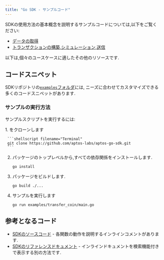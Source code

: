 ```yaml
---
title: "Go SDK - サンプルコード"
---
```



SDKの使用方法の基本概念を説明するサンプルコードについては,以下をご覧ください:

- [データの取得](/ja/build/sdks/go-sdk/fetch-data-via-sdk)
- [トランザクションの構築,シミュレーション,送信](/ja/build/sdks/go-sdk/building-transactions)

以下は,個々のユースケースに適したその他のリソースです.

## コードスニペット

SDKリポジトリの[`examples`フォルダ](https://github.com/aptos-labs/aptos-go-sdk/tree/main/examples)には,
ニーズに合わせてカスタマイズできる多くのコードスニペットがあります.

### サンプルの実行方法

サンプルスクリプトを実行するには:

<Steps>
  1. をクローンします

     ```shellscript filename="Terminal"
     git clone https://github.com/aptos-labs/aptos-go-sdk.git
     ```

  2. パッケージのトップレベルから,すべての依存関係をインストールします.

     ```shellscript filename="Terminal"
     go install
     ```

  3. パッケージをビルドします.

     ```shellscript filename="Terminal"
     go build ./...
     ```

  4. サンプルを実行します

     ```shellscript filename="Terminal"
     go run examples/transfer_coin/main.go
     ```
</Steps>

## 参考となるコード

- [SDKのソースコード](https://github.com/aptos-labs/aptos-go-sdk/tree/main) - 各関数の動作を説明するインラインコメントがあります.
- [SDKのリファレンスドキュメント](https://pkg.go.dev/github.com/aptos-labs/aptos-go-sdk) - インラインドキュメントを検索機能付きで表示する別の方法です.
